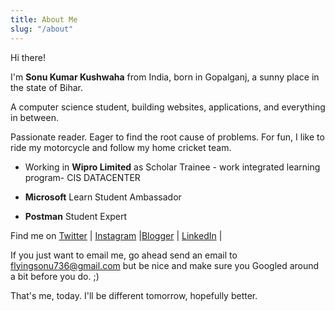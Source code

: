 ```yaml
---
title: About Me
slug: "/about"
---
```


Hi there!


I'm **Sonu Kumar Kushwaha** from India, born in Gopalganj, a sunny place in the state of Bihar.

A computer science student, building websites, applications, and everything in between.

Passionate reader. Eager to find the root cause of problems. For fun, I like to ride my motorcycle and follow my home cricket team.

- Working in **Wipro Limited** as Scholar Trainee - work integrated learning program- CIS DATACENTER 

- **Microsoft** Learn Student Ambassador

- **Postman** Student Expert


Find me on [Twitter](https://twitter.com/iamsonukushwaha) | [Instagram](https://www.instagram.com/flyingsonu736/) |[Blogger](https://singlebucks.blogspot.com/) | [LinkedIn](https://www.linkedin.com/in/sonukumarkushwaha/) | 


If you just want to email me, go ahead send an email to flyingsonu736@gmail.com but be nice and make sure you Googled around a bit before you do. ;)


That's me, today. I'll be different tomorrow, hopefully better.
